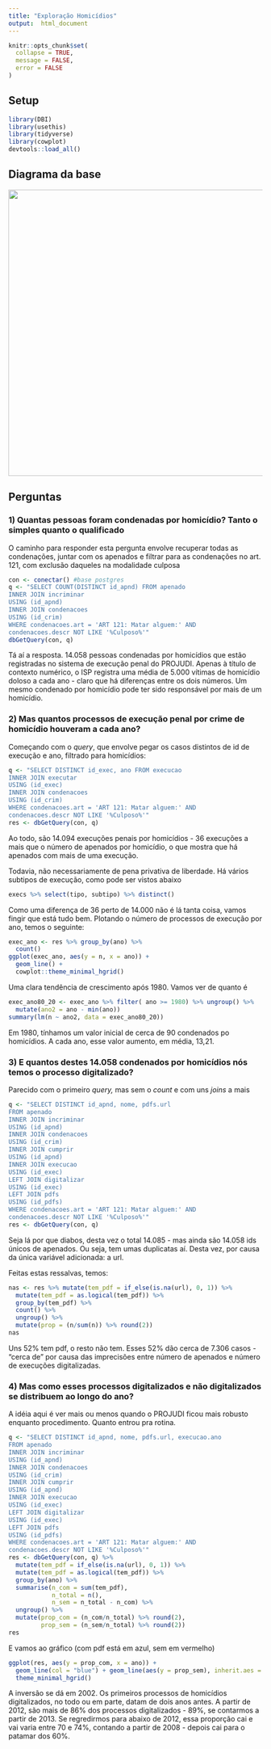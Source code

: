 ```yaml
---
title: "Exploração Homicídios"
output:  html_document
---
```


```r
knitr::opts_chunk$set(
  collapse = TRUE,
  message = FALSE,
  error = FALSE
)

```

## Setup

```r
library(DBI)
library(usethis)
library(tidyverse)
library(cowplot)
devtools::load_all()
```

## Diagrama da base

![](images/er_base.png){width="567"}

## Perguntas

### 1) Quantas pessoas foram condenadas por homicídio? Tanto o simples quanto o qualificado

O caminho para responder esta pergunta envolve recuperar todas as condenações, juntar com os apenados e filtrar para as condenações no art. 121, com exclusão daqueles na modalidade culposa

```r
con <- conectar() #base postgres
q <- "SELECT COUNT(DISTINCT id_apnd) FROM apenado
INNER JOIN incriminar
USING (id_apnd)
INNER JOIN condenacoes
USING (id_crim)
WHERE condenacoes.art = 'ART 121: Matar alguem:' AND
condenacoes.descr NOT LIKE '%Culposo%'"
dbGetQuery(con, q)
```

Tá aí a resposta. 14.058 pessoas condenadas por homicídios que estão registradas no sistema de execução penal do PROJUDI. Apenas à título de contexto numérico, o ISP registra uma média de 5.000 vítimas de homicídio doloso a cada ano - claro que há diferenças entre os dois números. Um mesmo condenado por homicídio pode ter sido responsável por mais de um homicídio.

### 2) Mas quantos processos de execução penal por crime de homicídio houveram a cada ano?

Começando com o *query*, que envolve pegar os casos distintos de id de execução e ano, filtrado para homicídios:

```r
q <- "SELECT DISTINCT id_exec, ano FROM execucao
INNER JOIN executar
USING (id_exec)
INNER JOIN condenacoes
USING (id_crim)
WHERE condenacoes.art = 'ART 121: Matar alguem:' AND
condenacoes.descr NOT LIKE '%Culposo%'"
res <- dbGetQuery(con, q)

```

Ao todo, são 14.094 execuções penais por homicídios - 36 execuções a mais que o número de apenados por homicídio, o que mostra que há apenados com mais de uma execução.

Todavia, não necessariamente de pena privativa de liberdade. Há vários subtipos de execução, como pode ser vistos abaixo

```r
execs %>% select(tipo, subtipo) %>% distinct()
```

Como uma diferença de 36 perto de 14.000 não é lá tanta coisa, vamos fingir que está tudo bem. Plotando o número de processos de execução por ano, temos o seguinte:

```r
exec_ano <- res %>% group_by(ano) %>% 
  count()
ggplot(exec_ano, aes(y = n, x = ano)) +
  geom_line() +
  cowplot::theme_minimal_hgrid()
```

Uma clara tendência de crescimento após 1980. Vamos ver de quanto é

```r
exec_ano80_20 <- exec_ano %>% filter( ano >= 1980) %>% ungroup() %>% 
  mutate(ano2 = ano - min(ano))
summary(lm(n ~ ano2, data = exec_ano80_20))

```

Em 1980, tínhamos um valor inicial de cerca de 90 condenados po homicídios. A cada ano, esse valor aumento, em média, 13,21.

### 3) E quantos destes 14.058 condenados por homicídios nós temos o processo digitalizado?

Parecido com o primeiro *query,* mas sem o *count* e com uns *joins* a mais

```r
q <- "SELECT DISTINCT id_apnd, nome, pdfs.url 
FROM apenado
INNER JOIN incriminar
USING (id_apnd)
INNER JOIN condenacoes
USING (id_crim)
INNER JOIN cumprir
USING (id_apnd)
INNER JOIN execucao
USING (id_exec)
LEFT JOIN digitalizar
USING (id_exec)
LEFT JOIN pdfs
USING (id_pdfs)
WHERE condenacoes.art = 'ART 121: Matar alguem:' AND
condenacoes.descr NOT LIKE '%Culposo%'"
res <- dbGetQuery(con, q)
```

Seja lá por que diabos, desta vez o total 14.085 - mas ainda são 14.058 ids únicos de apenados. Ou seja, tem umas duplicatas aí. Desta vez, por causa da única variável adicionada: a url.

Feitas estas ressalvas, temos:

```r
nas <- res %>% mutate(tem_pdf = if_else(is.na(url), 0, 1)) %>% 
  mutate(tem_pdf = as.logical(tem_pdf)) %>% 
  group_by(tem_pdf) %>% 
  count() %>% 
  ungroup() %>% 
  mutate(prop = (n/sum(n)) %>% round(2))
nas
```

Uns 52% tem pdf, o resto não tem. Esses 52% dão cerca de 7.306 casos - "cerca de" por causa das imprecisões entre número de apenados e número de execuções digitalizadas.

### 4) Mas como esses processos digitalizados e não digitalizados se distribuem ao longo do ano?

A idéia aqui é ver mais ou menos quando o PROJUDI ficou mais robusto enquanto procedimento. Quanto entrou pra rotina.

```r
q <- "SELECT DISTINCT id_apnd, nome, pdfs.url, execucao.ano
FROM apenado
INNER JOIN incriminar
USING (id_apnd)
INNER JOIN condenacoes
USING (id_crim)
INNER JOIN cumprir
USING (id_apnd)
INNER JOIN execucao
USING (id_exec)
LEFT JOIN digitalizar
USING (id_exec)
LEFT JOIN pdfs
USING (id_pdfs)
WHERE condenacoes.art = 'ART 121: Matar alguem:' AND
condenacoes.descr NOT LIKE '%Culposo%'"
res <- dbGetQuery(con, q) %>% 
  mutate(tem_pdf = if_else(is.na(url), 0, 1)) %>% 
  mutate(tem_pdf = as.logical(tem_pdf)) %>% 
  group_by(ano) %>% 
  summarise(n_com = sum(tem_pdf),
            n_total = n(),
            n_sem = n_total - n_com) %>% 
  ungroup() %>% 
  mutate(prop_com = (n_com/n_total) %>% round(2),
         prop_sem = (n_sem/n_total) %>% round(2))
res
```

E vamos ao gráfico (com pdf está em azul, sem em vermelho)

```r
ggplot(res, aes(y = prop_com, x = ano)) +
  geom_line(col = "blue") + geom_line(aes(y = prop_sem), inherit.aes = T, col = "red") +
  theme_minimal_hgrid()
```

A inversão se dá em 2002. Os primeiros processos de homicídios digitalizados, no todo ou em parte, datam de dois anos antes. A partir de 2012, são mais de 86% dos processos digitalizados - 89%, se contarmos a partir de 2013. Se regredirmos para abaixo de 2012, essa proporção cai e vai varia entre 70 e 74%, contando a partir de 2008 - depois cai para o patamar dos 60%.
